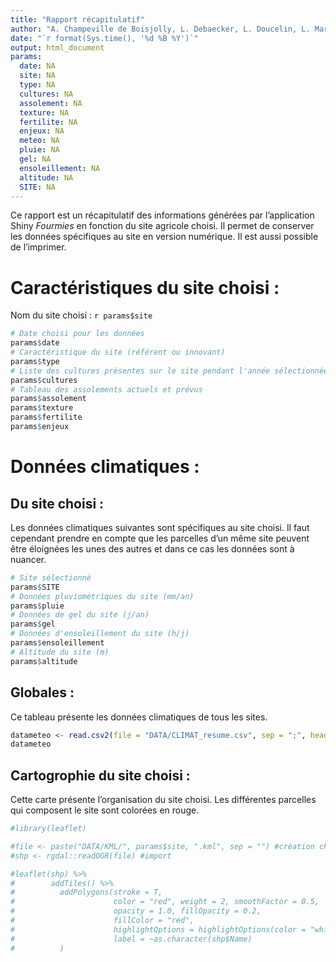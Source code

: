 ```yaml
---
title: "Rapport récapitulatif"
author: "A. Champeville de Boisjolly, L. Debaecker, L. Doucelin, L. Mariat"
date: "`r format(Sys.time(), '%d %B %Y')`"
output: html_document
params:
  date: NA
  site: NA
  type: NA
  cultures: NA
  assolement: NA
  texture: NA
  fertilite: NA
  enjeux: NA
  meteo: NA
  pluie: NA
  gel: NA
  ensoleillement: NA
  altitude: NA
  SITE: NA
---
```


Ce rapport est un récapitulatif des informations générées par l'application Shiny *Fourmies* en fonction du site agricole choisi. Il permet de conserver les données spécifiques au site en version numérique. Il est aussi possible de l'imprimer.

# **Caractéristiques du site choisi :**

Nom du site choisi : `r params$site`

```r
# Date choisi pour les données
params$date
# Caractéristique du site (référent ou innovant)
params$type
# Liste des cultures présentes sur le site pendant l'année sélectionnée       
params$cultures
# Tableau des assolements actuels et prévus
params$assolement
params$texture
params$fertilite
params$enjeux
```

# **Données climatiques :**
## Du site choisi :

Les données climatiques suivantes sont spécifiques au site choisi. Il faut cependant prendre en compte que les parcelles d'un même site peuvent être éloignées les unes des autres et dans ce cas les données sont à nuancer. 
```r
# Site sélectionné
params$SITE
# Données pluviométriques du site (mm/an)
params$pluie
# Données de gel du site (j/an)
params$gel
# Données d'ensoleillement du site (h/j)
params$ensoleillement
# Altitude du site (m)
params$altitude
```

## Globales :

Ce tableau présente les données climatiques de tous les sites.

```r
datameteo <- read.csv2(file = "DATA/CLIMAT_resume.csv", sep = ";", header = TRUE, encoding = "latin1")
datameteo
```

## **Cartogrophie du site choisi :** 

Cette carte présente l'organisation du site choisi. Les différentes parcelles qui composent le site sont colorées en rouge.
```r
#library(leaflet)

#file <- paste("DATA/KML/", params$site, ".kml", sep = "") #création chemin d'accès
#shp <- rgdal::readOGR(file) #import

#leaflet(shp) %>%
#        addTiles() %>%
#          addPolygons(stroke = T,
#                      color = "red", weight = 2, smoothFactor = 0.5,
#                      opacity = 1.0, fillOpacity = 0.2,
#                      fillColor = "red", 
#                      highlightOptions = highlightOptions(color = "white", weight = 2, bringToFront = TRUE),
#                      label = ~as.character(shp$Name)
#          )

```



